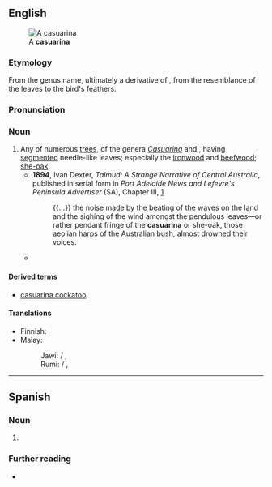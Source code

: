 {{also|Casuarina}}

==English==
[[File:Casuarina equisetifolia Habitus 2010-10-26 ArboretoParqueElPilarCiudadReal.jpg|thumb|A '''casuarina''']]

===Etymology===
From the genus name, ultimately a derivative of {{der|en|ms|kasuari||cassowary}}, from the resemblance of the leaves to the bird's feathers.

===Pronunciation===
{{rfp|en}}

===Noun===
{{wikipedia}}
{{en-noun}}

# Any of numerous [[tree]]s, of the genera ''[[Casuarina]]'' and {{taxlink|Allocasuarina|genus}}, having [[segmented]] needle-like leaves; especially the [[ironwood]] and [[beefwood]]; [[she-oak]].
#* '''1894''', Ivan Dexter, ''Talmud: A Strange Narrative of Central Australia'', published in serial form in ''Port Adelaide News and Lefevre's Peninsula Advertiser'' (SA), Chapter III, [http://gutenberg.net.au/ebooks16/1600641.txt]
#*: {{...}} the noise made by the beating of the waves on the land and the sighing of the wind amongst the pendulous leaves—or rather pendant fringe of the '''casuarina''' or she-oak, those aeolian harps of the Australian bush, almost drowned their voices.
#* {{quote-book|1=en|year=1938|author=Norman Lindsay|authorlink=Norman Lindsay|title=Age of Consent|publisher=Ure Smith|location=Sydney|year_published=1962|page=134|passage=Lower down, in a little reach of the lagoon there grew a clump of '''casuarinas''', those timid isolates that withdraw from other trees, selecting their own privacy, which is for ever whispering secrets up in their feathery fronds, set in motion by the slightest breeze.}}

====Derived terms====
* [[ casuarina cockatoo]]

====Translations====
{{trans-top|trees of the genus Casuarina}}
* Finnish: {{t+|fi|kasuariina}}
* Malay:
*: Jawi: {{t|ms|ارو|sc=Arab}} / {{t|ms|رو|sc=Arab}}, {{t|ms|چمارا|sc=Arab}}
*: Rumi: {{t|ms|eru}} / {{t+|ms|ru}}, {{t|ms|cemara}}
{{trans-mid}}
{{trans-bottom}}
----
==Spanish==

===Noun===
{{es-noun|f}}

# {{l|en|casuarina}}

===Further reading===
* {{R:es:DRAE}}